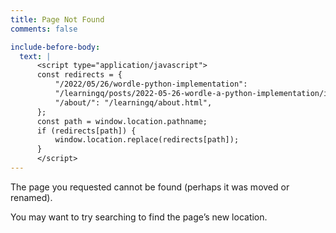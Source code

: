 ```yaml
---
title: Page Not Found
comments: false

include-before-body:
  text: |
      <script type="application/javascript">
      const redirects = {
          "/2022/05/26/wordle-python-implementation":
          "/learningq/posts/2022-05-26-wordle-a-python-implementation/index.html",
          "/about/": "/learningq/about.html",
      };
      const path = window.location.pathname;
      if (redirects[path]) {
          window.location.replace(redirects[path]);
      }
      </script>
---
```


The page you requested cannot be found (perhaps it was moved or renamed).

You may want to try searching to find the page's new location.